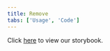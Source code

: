 ```yaml
---
title: Remove
tabs: ['Usage', 'Code']
---
```


Click <a href="https://pages.github.ibm.com/cloud-integration-design/ide-components/?path=/story/ide-remove-component--medium-impact" 
target="_blank">here</a> to view our storybook.
